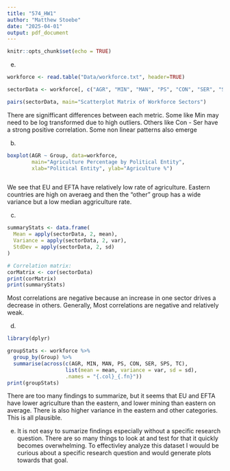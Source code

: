 ```yaml
---
title: "574_HW1"
author: "Matthew Stoebe"
date: "2025-04-01"
output: pdf_document
---
```


```r
knitr::opts_chunk$set(echo = TRUE)
```


e.
```r
workforce <- read.table("Data/workforce.txt", header=TRUE)

sectorData <- workforce[, c("AGR", "MIN", "MAN", "PS", "CON", "SER", "SPS", "TC")]

pairs(sectorData, main="Scatterplot Matrix of Workforce Sectors")

```

There are signifficant differences between each metric. Some like Min may need to be log transformed due to high outliers. Others like Con - Ser have a strong positive correlation. Some non linear patterns also emerge 

b.
```r
boxplot(AGR ~ Group, data=workforce,
        main="Agriculture Percentage by Political Entity",
        xlab="Political Entity", ylab="Agriculture %")



```
We see that EU and EFTA have relatively low rate of agriculture. Eastern countries are high on averaeg and then the "other" group has a wide variance but a low median aggriculture rate.

c.
```r
summaryStats <- data.frame(
  Mean = apply(sectorData, 2, mean),
  Variance = apply(sectorData, 2, var),
  StdDev = apply(sectorData, 2, sd)
)

# Correlation matrix:
corMatrix <- cor(sectorData)
print(corMatrix)
print(summaryStats)
```

Most correlations are negative because an increase in one sector drives a decrease in others. Generally, Most correlations are negative and relatively weak. 

d.
```r
library(dplyr)

groupStats <- workforce %>%
  group_by(Group) %>%
  summarise(across(c(AGR, MIN, MAN, PS, CON, SER, SPS, TC),
                   list(mean = mean, variance = var, sd = sd),
                   .names = "{.col}_{.fn}"))
print(groupStats)
```
There are too many findings to summarize, but it seems that EU and EFTA have lower agriculture than the eastern, and lower mining than eastern on average. There is also higher variance in the eastern and other categories. This is all plausible.

e. It is not easy to sumarize findings especially without a specific research question. There are so many things to look at and test for that it quickly becomes overwhelming. To effectivley analyze this dataset I wouuld be curious about a specific research question and would generate plots towards that goal. 
